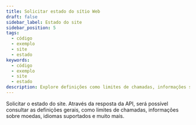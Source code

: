 ```yaml
---
title: Solicitar estado do sítio Web
draft: false
sidebar_label: Estado do site
sidebar_position: 5
tags:
  - código
  - exemplo
  - site
  - estado
keywords:
  - código
  - exemplo
  - site
  - estado
description: Explore definições como limites de chamadas, informações sobre moeda e idiomas suportados através de um pedido de estado do sítio Web. Aprenda com este exemplo de API.
---
```



Solicitar o estado do site. Através da resposta da API, será possível consultar as definições gerais, como limites de chamadas, informações sobre moedas, idiomas suportados e muito mais.

<SandboxIframe sandbox={sandboxes.website_status}/>
